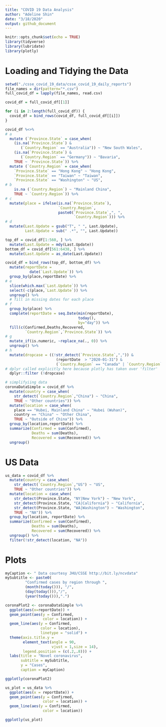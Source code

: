 ```yaml
---
title: "COVID 19 Data Analysis"
author: "Adeline Shin"
date: "3/18/2020"
output: github_document
---
```


```r
knitr::opts_chunk$set(echo = TRUE)
library(tidyverse)
library(lubridate)
library(plotly)
```

# Loading and Tidying the Data
```r
setwd("./csse_covid_19_data/csse_covid_19_daily_reports")
file_names = dir(pattern="*.csv") 
full_covid_df = lapply(file_names, read.csv)

covid_df = full_covid_df[[1]]

for (i in 2:length(full_covid_df)) {
  covid_df = bind_rows(covid_df, full_covid_df[[i]])
}

covid_df %<>% 
# a 
  mutate (`Province.State` = case_when(
    (is.na(`Province.State`) & 
       (`Country.Region` == "Australia")) ~ "New South Wales",
    (is.na(`Province.State`) & 
       (`Country.Region` == "Germany")) ~ "Bavaria", 
    TRUE ~ `Province.State`)) %>% 
  mutate (`Country.Region` = case_when(
    `Province.State` == "Hong Kong" ~ "Hong Kong",
    `Province.State` == "Taiwan" ~ "Taiwan",
    `Province.State` == "Washington" ~ "US",
# b
    is.na (`Country.Region`) ~ "Mainland China",
    TRUE ~ `Country.Region`)) %>% 
# c
  mutate(place = ifelse(is.na(`Province.State`),
                        `Country.Region`,
                        paste0(`Province.State`,", ",
                               `Country.Region`))) %>% 
# d
  mutate(Last.Update = gsub("T", " ", Last.Update),
         Last.Update = sub(" .*", "", Last.Update))

top_df = covid_df[1:560, ] %>% 
  mutate(Last.Update = mdy(Last.Update))
bottom_df = covid_df[561:6438, ] %>% 
  mutate(Last.Update = as_date(Last.Update))

covid_df = bind_rows(top_df, bottom_df) %>% 
  mutate(reportDate = 
           date(`Last.Update`)) %>% 
  group_by(place,reportDate) %>% 
# e
  slice(which.max(`Last.Update`)) %>% 
  select(-c(place,`Last.Update`)) %>%
  ungroup() %>%
  # fill in missing dates for each place
# f
  group_by(place) %>% 
  complete(reportDate = seq.Date(min(reportDate),
                                 today(),
                                 by="day")) %>% 
  fill(c(Confirmed,Deaths,Recovered,
         `Country.Region`,`Province.State`)) %>% 
# g
  mutate_if(is.numeric, ~replace_na(., 0)) %>% 
  ungroup() %>% 
# h
  mutate(dropcase = ((!str_detect(`Province.State`,",")) & 
                       (reportDate  > "2020-01-31") &
                       (`Country.Region` == "Canada" | `Country.Region` == "US"))) %>% 
# dplyr called explicitly here because plotly has taken over 'filter'
  dplyr::filter (!dropcase) 

# simplifyiing data
coronaDataSimple = covid_df %>% 
  mutate(country = case_when(
    str_detect(`Country.Region`,"China") ~ "China",
    TRUE ~ "Other countries")) %>% 
  mutate(location = case_when(
    place == "Hubei, Mainland China" ~ "Hubei (Wuhan)",
    country == "China" ~ "Other China",
    TRUE ~ "Outside of China")) %>% 
  group_by(location,reportDate) %>% 
  summarize(Confirmed = sum(Confirmed),
            Deaths = sum(Deaths),
            Recovered = sum(Recovered)) %>% 
  ungroup()
```

# US Data
```r
us_data = covid_df %>% 
  mutate(country = case_when(
    str_detect(`Country.Region`,"US") ~ "US",
    TRUE ~ "Other countries")) %>% 
  mutate(location = case_when(
    str_detect(Province.State, "NY|New York") ~ "New York",
    str_detect(Province.State, "CA|California") ~ "California",
    str_detect(Province.State, "WA|Washington") ~ "Washington",
    TRUE ~ "NA")) %>% 
  group_by(location, reportDate) %>% 
  summarize(Confirmed = sum(Confirmed),
            Deaths = sum(Deaths),
            Recovered = sum(Recovered)) %>% 
  ungroup() %>% 
  filter(!str_detect(location, "NA"))
```

# Plots
```r
myCaption <- " Data courtesy JHU/CSSE http://bit.ly/ncvdata"
mySubtitle <- paste0(
         "Confirmed cases by region through ",
         (month(today())), "/",
         (day(today())),"/",
         (year(today())),".")

coronaPlot2 <- coronaDataSimple %>% 
  ggplot(aes(x=reportDate)) +
  geom_point(aes(y = Confirmed,
                 color = location)) +
  geom_line(aes(y = Confirmed, 
                color = location), 
                linetype = "solid") + 
  theme(axis.title.y = 
        element_text(angle = 90,
                     vjust = 1,size = 14),
        legend.position = (c(.2,.8))) +
  labs(title = "Novel coronavirus",
       subtitle = mySubtitle,
       y = "Cases", 
       caption = myCaption)

ggplotly(coronaPlot2)

us_plot = us_data %>% 
  ggplot(aes(x = reportDate)) +
  geom_point(aes(y = Confirmed,
                 color = location)) +
  geom_line(aes(y = Confirmed,
                 color = location))

ggplotly(us_plot)
```

